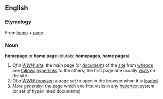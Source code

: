 ==English==

===Etymology===
From [[home]] + [[page]]

===Noun===
'''homepage''' or '''home page''' (plurals: '''homepages''', '''home pages''')

# ''Of a [[WWW site]]'': the main page (or [[document]]) of the [[site]] from [[whence]] one [[follow]]s [[hyperlink]]s to the others; the first page one usually [[visit]]s on the site
# ''Of a [[WWW browser]]'': a page set to open in the browser when it is [[load]]ed
# ''More generally'': the page which one first visits in any [[hypertext]] system (or set of hyperlinked documents)